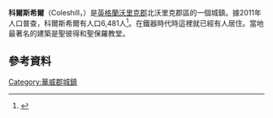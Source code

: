 {{Infobox UK place
|country =                英格蘭
|official_name =           Coleshill
|latitude =                52.499
|longitude =               -1.708
|civil_parish =            Coleshill
|population = 6,481
|population_ref = ([[United_Kingdom_Census_2011|2011]])
|shire_district =          [[北沃里克郡|北沃里克郡]]
|shire_county =            [[沃里克郡|沃里克郡]]
|region =                  西米德蘭
|constituency_westminster = [[北沃里克郡_(英國國會選區)|北沃里克郡]]
|post_town =                 BIRMINGHAM
|postcode_district =        B46
|postcode_area =             B
|dial_code =                 01675
|os_grid_reference =         SP2089
|static_image =             [[File:Coleshill_High_Street.jpg|270px]]
|static_image_caption =     
}}
'''科爾斯希爾'''（Coleshill，{{IPAc-en|ˈ|k|oʊ|z|əl}}）是[[英格蘭|英格蘭]][[沃里克郡|沃里克郡]]北沃里克郡區的一個城鎮。據2011年人口普查，科爾斯希爾有人口6,481人<ref>{{cite web|title=Warwickshire Observatory Small Area Profiler|url=http://www.warwickshireobservatory.org/observatory/observatorywcc.nsf/0/564F4491F9BD888E80257B030030D501/$file/Small%20area%20profile%20updated.xls|accessdate=6 March 2014|deadurl=yes|archiveurl=https://web.archive.org/web/20140306155849/http://www.warwickshireobservatory.org/observatory/observatorywcc.nsf/0/564F4491F9BD888E80257B030030D501/%24file/Small%20area%20profile%20updated.xls|archivedate=2014年3月6日}}</ref>。在鐵器時代時這裡就已經有人居住。當地最著名的建築是聖彼得和聖保羅教堂。

==參考資料==
{{Reflist}}

{{commons|Coleshill, Warwickshire|Coleshill}}
{{DEFAULTSORT:Coleshill}}
[[Category:華威郡城鎮|Category:華威郡城鎮]]